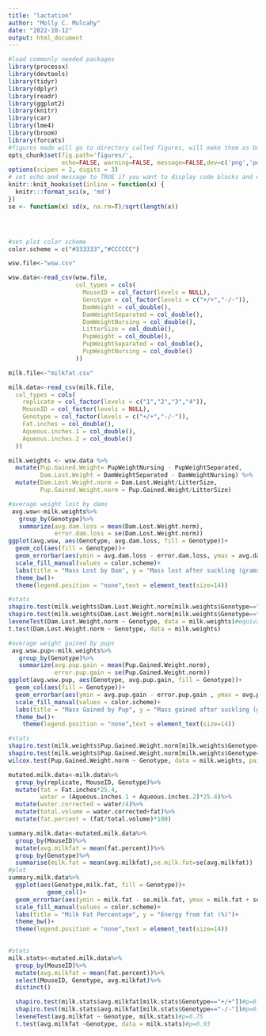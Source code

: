 ```yaml
---
title: "lactation"
author: "Molly C. Mulcahy"
date: "2022-10-12"
output: html_document
---
```


```r
#load commonly needed packages
library(processx)
library(devtools)
library(tidyr)
library(dplyr)
library(readr)
library(ggplot2)
library(knitr)
library(car)
library(lme4)
library(broom)
library(forcats)
#figures made will go to directory called figures, will make them as both png and pdf files 
opts_chunk$set(fig.path='figures/',
               echo=FALSE, warning=FALSE, message=FALSE,dev=c('png','pdf'))
options(scipen = 2, digits = 3)
# set echo and message to TRUE if you want to display code blocks and code output respectively
knitr::knit_hooks$set(inline = function(x) {
  knitr:::format_sci(x, 'md')
})
se <- function(x) sd(x, na.rm=T)/sqrt(length(x))




#set plot color scheme
color.scheme = c("#333333","#CCCCCC")
```

```r
wsw.file<-"wsw.csv"

wsw.data<-read_csv(wsw.file,
                   col_types = cols(
                     MouseID = col_factor(levels = NULL),
                     Genotype = col_factor(levels = c("+/+","-/-")),
                     DamWeight = col_double(),
                     DamWeightSeparated = col_double(),
                     DamWeightNursing = col_double(),
                     LitterSize = col_double(),
                     PupWeight = col_double(),
                     PupWeightSeparated = col_double(),
                     PupWeightNursing = col_double()
                   ))

milk.file<-"milkfat.csv"

milk.data<-read_csv(milk.file,
  col_types = cols(
    replicate = col_factor(levels = c("1","2","3","4")),
    MouseID = col_factor(levels = NULL),
    Genotype = col_factor(levels = c("+/+","-/-")),
    Fat.inches = col_double(),
    Aqueous.inches.1 = col_double(),
    Aqueous.inches.2 = col_double()
  ))
```

```r

milk.weights <- wsw.data %>%
  mutate(Pup.Gained.Weight= PupWeightNursing - PupWeightSeparated,
         Dam.Lost.Weight = DamWeightSeparated - DamWeightNursing) %>%
  mutate(Dam.Lost.Weight.norm = Dam.Lost.Weight/LitterSize,
         Pup.Gained.Weight.norm = Pup.Gained.Weight/LitterSize) 

#average weight lost by dams
 avg.wsw<-milk.weights%>%
   group_by(Genotype)%>%
   summarize(avg.dam.loss = mean(Dam.Lost.Weight.norm),
             error.dam.loss = se(Dam.Lost.Weight.norm))
ggplot(avg.wsw, aes(Genotype, avg.dam.loss, fill = Genotype))+
  geom_col(aes(fill = Genotype))+
  geom_errorbar(aes(ymin = avg.dam.loss - error.dam.loss, ymax = avg.dam.loss + error.dam.loss), width =0.3)+
  scale_fill_manual(values = color.scheme)+
  labs(title = "Mass Lost by Dam", y = "Mass lost after suckling (grams)")+
  theme_bw()+
  theme(legend.position = "none",text = element_text(size=14))

#stats
shapiro.test(milk.weights$Dam.Lost.Weight.norm[milk.weights$Genotype=="+/+"])#normal
shapiro.test(milk.weights$Dam.Lost.Weight.norm[milk.weights$Genotype=="-/-"])#normal
leveneTest(Dam.Lost.Weight.norm ~ Genotype, data = milk.weights)#equivalent variance
t.test(Dam.Lost.Weight.norm ~ Genotype, data = milk.weights)

#average weight gained by pups
 avg.wsw.pup<-milk.weights%>%
   group_by(Genotype)%>%
   summarize(avg.pup.gain = mean(Pup.Gained.Weight.norm),
             error.pup.gain = se(Pup.Gained.Weight.norm))
ggplot(avg.wsw.pup, aes(Genotype, avg.pup.gain, fill = Genotype))+
  geom_col(aes(fill = Genotype))+
  geom_errorbar(aes(ymin = avg.pup.gain - error.pup.gain , ymax = avg.pup.gain  + error.pup.gain ), width =0.3)+
  scale_fill_manual(values = color.scheme)+
  labs(title = "Mass Gained by Pup", y = "Mass gained after suckling (grams)")+
  theme_bw()+
    theme(legend.position = "none",text = element_text(size=14))

#stats
shapiro.test(milk.weights$Pup.Gained.Weight.norm[milk.weights$Genotype=="+/+"])#not normal
shapiro.test(milk.weights$Pup.Gained.Weight.norm[milk.weights$Genotype=="-/-"])#normal
wilcox.test(Pup.Gained.Weight.norm ~ Genotype, data = milk.weights, paired = FALSE)
```


```r
mutated.milk.data<-milk.data%>%
  group_by(replicate, MouseID, Genotype)%>%
  mutate(fat = Fat.inches*25.4,
         water = (Aqueous.inches.1 + Aqueous.inches.2)*25.4)%>%
  mutate(water.corrected = water/4)%>%
  mutate(total.volume = water.corrected+fat)%>%
  mutate(fat.percent = (fat/total.volume)*100)

summary.milk.data<-mutated.milk.data%>%
  group_by(MouseID)%>%
  mutate(avg.milkfat = mean(fat.percent))%>%
  group_by(Genotype)%>%
  summarise(milk.fat = mean(avg.milkfat),se.milk.fat=se(avg.milkfat))
#plot
summary.milk.data%>%
  ggplot(aes(Genotype,milk.fat, fill = Genotype))+
           geom_col()+
  geom_errorbar(aes(ymin = milk.fat - se.milk.fat, ymax = milk.fat + se.milk.fat), width =0.3)+
  scale_fill_manual(values = color.scheme)+
  labs(title = "Milk Fat Percentage", y = "Energy from fat (%)")+
  theme_bw()+
  theme(legend.position = "none",text = element_text(size=14))
  

#stats
milk.stats<-mutated.milk.data%>%
  group_by(MouseID)%>%
  mutate(avg.milkfat = mean(fat.percent))%>%
  select(MouseID, Genotype, avg.milkfat)%>%
  distinct()

  shapiro.test(milk.stats$avg.milkfat[milk.stats$Genotype=="+/+"])#p=0.6
  shapiro.test(milk.stats$avg.milkfat[milk.stats$Genotype=="-/-"])#p=0.4
  leveneTest(avg.milkfat ~ Genotype, milk.stats)#p=0.75
  t.test(avg.milkfat ~Genotype, data = milk.stats)#p=0.93

```
